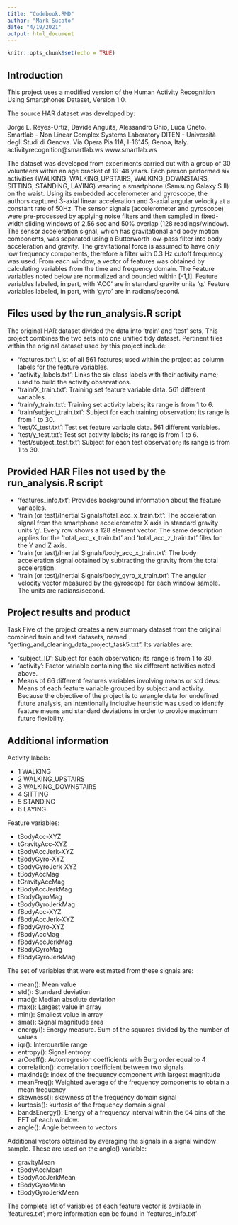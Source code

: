 ```yaml
---
title: "Codebook.RMD"
author: "Mark Sucato"
date: "4/19/2021"
output: html_document
---
```


```r
knitr::opts_chunk$set(echo = TRUE)
```

## Introduction

This project uses a modified version of the Human Activity Recognition Using Smartphones Dataset, Version
1.0.

The source HAR dataset was developed by:

Jorge L. Reyes-Ortiz, Davide Anguita, Alessandro Ghio, Luca Oneto.
Smartlab - Non Linear Complex Systems Laboratory
DITEN - Università degli Studi di Genova.
Via Opera Pia 11A, I-16145, Genoa, Italy.
activityrecognition@smartlab.ws
www.smartlab.ws

The dataset was developed from experiments carried out with a group of 30 volunteers within an age bracket
of 19-48 years. Each person performed six activities (WALKING, WALKING_UPSTAIRS, WALKING_DOWNSTAIRS,
SITTING, STANDING, LAYING) wearing a smartphone (Samsung Galaxy S II) on the waist. Using its embedded
accelerometer and gyroscope, the authors captured 3-axial linear acceleration and 3-axial angular velocity
at a constant rate of 50Hz. The sensor signals (accelerometer and gyroscope) were pre-processed by applying
noise filters and then sampled in fixed-width sliding windows of 2.56 sec and 50% overlap (128
readings/window). The sensor acceleration signal, which has gravitational and body motion components, was
separated using a Butterworth low-pass filter into body acceleration and gravity. The gravitational force is
assumed to have only low frequency components, therefore a filter with 0.3 Hz cutoff frequency was used.
From each window, a vector of features was obtained by calculating variables from the time and frequency
domain. The Feature variables noted below are normalized and bounded within [-1,1].  Feature variables
labeled, in part, with 'ACC' are in standard gravity units 'g.'  Feature variables labeled, in part, with
'gyro' are in radians/second.

## Files used by the run_analysis.R script

The original HAR dataset divided the data into 'train' and 'test' sets,  This project combines the two sets
into one unified tidy dataset.  Pertinent files within the original dataset used by this project include:

- 'features.txt': List of all 561 features; used within the project as column labels for the feature
   variables.  
- 'activity_labels.txt': Links the six class labels with their activity name; used to build the activity
   observations.
- 'train/X_train.txt': Training set feature variable data.  561 different variables.
- 'train/y_train.txt': Training set activity labels; its range is from 1 to 6.
- 'train/subject_train.txt': Subject for each training observation; its range is from 1 to 30.
- 'test/X_test.txt': Test set feature variable data.  561 different variables.
- 'test/y_test.txt': Test set activity labels; its range is from 1 to 6.
- 'test/subject_test.txt': Subject for each test observation; its range is from 1 to 30.

## Provided HAR Files not used by the run_analysis.R script

- 'features_info.txt': Provides background information about the feature variables. 
- 'train (or test)/Inertial Signals/total_acc_x_train.txt': The acceleration signal from the smartphone
   accelerometer X axis in standard gravity units 'g'. Every row shows a 128 element vector. The same
   description applies for the 'total_acc_x_train.txt' and 'total_acc_z_train.txt' files for the Y and Z
   axis. 
- 'train (or test)/Inertial Signals/body_acc_x_train.txt': The body acceleration signal obtained by
   subtracting the gravity from the total acceleration. 
- 'train (or test)/Inertial Signals/body_gyro_x_train.txt': The angular velocity vector measured by the
   gyroscope for each window sample. The units are radians/second.

## Project results and product

Task Five of the project creates a new summary dataset from the original combined train and test datasets,
named "getting_and_cleaning_data_project_task5.txt".  Its variables are:

- 'subject_ID': Subject for each observation; its range is from 1 to 30. 
- 'activity': Factor variable containing the six different activities noted above.
- Means of 66 different features variables involving means or std devs:  Means of each feature variable
  grouped by subject and activity.  Because the objective of the project is to wrangle data for undefined
  future analysis, an intentionally inclusive heuristic was used to identify feature means and standard
  deviations in order to provide maximum future flexibility.

## Additional information

Activity labels:

- 1 WALKING
- 2 WALKING_UPSTAIRS
- 3 WALKING_DOWNSTAIRS
- 4 SITTING
- 5 STANDING
- 6 LAYING

Feature variables:

- tBodyAcc-XYZ
- tGravityAcc-XYZ
- tBodyAccJerk-XYZ
- tBodyGyro-XYZ
- tBodyGyroJerk-XYZ
- tBodyAccMag
- tGravityAccMag
- tBodyAccJerkMag
- tBodyGyroMag
- tBodyGyroJerkMag
- fBodyAcc-XYZ
- fBodyAccJerk-XYZ
- fBodyGyro-XYZ
- fBodyAccMag
- fBodyAccJerkMag
- fBodyGyroMag
- fBodyGyroJerkMag

The set of variables that were estimated from these signals are: 

- mean(): Mean value
- std(): Standard deviation
- mad(): Median absolute deviation 
- max(): Largest value in array
- min(): Smallest value in array
- sma(): Signal magnitude area
- energy(): Energy measure. Sum of the squares divided by the number of values. 
- iqr(): Interquartile range 
- entropy(): Signal entropy
- arCoeff(): Autorregresion coefficients with Burg order equal to 4
- correlation(): correlation coefficient between two signals
- maxInds(): index of the frequency component with largest magnitude
- meanFreq(): Weighted average of the frequency components to obtain a mean frequency
- skewness(): skewness of the frequency domain signal 
- kurtosis(): kurtosis of the frequency domain signal 
- bandsEnergy(): Energy of a frequency interval within the 64 bins of the FFT of each window.
- angle(): Angle between to vectors.

Additional vectors obtained by averaging the signals in a signal window sample. These are used on the
angle() variable:

- gravityMean
- tBodyAccMean
- tBodyAccJerkMean
- tBodyGyroMean
- tBodyGyroJerkMean

The complete list of variables of each feature vector is available in 'features.txt'; more information can
be found in 'features_info.txt'